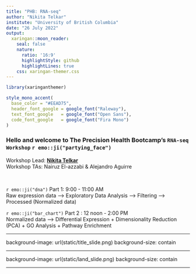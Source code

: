 ```yaml
---
title: "PHB: RNA-seq"
author: "Nikita Telkar"
institute: "University of British Columbia"
date: "26 July 2022"
output:
  xaringan::moon_reader:
    seal: false
    nature:
      ratio: '16:9'
      highlightStyle: github
      highlightLines: true
    css: xaringan-themer.css
---
```


```r

library(xaringanthemer)

style_mono_accent(
  base_color = "#EEAD75",
  header_font_google = google_font("Raleway"),
  text_font_google   = google_font("Open Sans"),
  code_font_google   = google_font("Fira Mono")
)
```

### Hello and welcome to The Precision Health Bootcamp's `RNA-seq Workshop` `r emo::ji("partying_face")`

Workshop Lead: **[Nikita Telkar](https://nikita-telkar.github.io/)**  
Workshop TAs: Nairuz El-azzabi & Alejandro Aguirre

<br> 

`r emo::ji("dna")` Part 1: 9:00 - 11:00 AM  
Raw expression data --> Exploratory Data Analysis --> Filtering --> Processed (Normalized data)  

`r emo::ji("bar_chart")` Part 2 : 12 noon - 2:00 PM  
Normalized data --> Differential Expression + Dimensionality Reduction (PCA) + GO Analysis + Pathway Enrichment  

---

background-image: url(static/title_slide.png)
background-size: contain

---

background-image: url(static/land_slide.png)
background-size: contain

---
